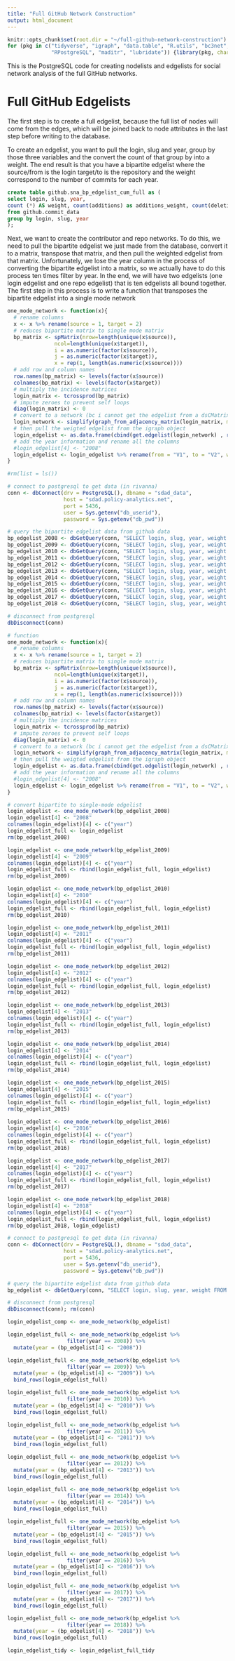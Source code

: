 ```yaml
---
title: "Full GitHub Network Construction"
output: html_document
---
```


```r
knitr::opts_chunk$set(root.dir = "~/full-github-network-construction")
for (pkg in c("tidyverse", "igraph", "data.table", "R.utils", "bc3net", 
              "RPostgreSQL", "maditr", "lubridate")) {library(pkg, character.only = TRUE)}
```

This is the PostgreSQL code for creating nodelists and edgelists for social network analysis of the full GitHub networks. 

# Full GitHub Edgelists 

The first step is to create a full edgelist, because the full list of nodes will come from the edges, which will be joined back to node attributes in the last step before writing to the database. 

To create an edgelist, you want to pull the login, slug and year, group by those three variables and the convert the count of that group by into a weight. The end result is that you have a bipartite edgelist where the source/from is the login target/to is the repository and the weight correspond to the number of commits for each year. 

```sql
create table github.sna_bp_edgelist_cum_full as (
select login, slug, year, 
count (*) AS weight, count(additions) as additions_weight, count(deletions) as deletions_weight 
from github.commit_data 
group by login, slug, year
);
```

Next, we want to create the contributor and repo networks. To do this, we need to pull the bipartite edgelist we just made from the database, convert it to a matrix, transpose that matrix, and then pull the weighted edgelist from that matrix. Unfortunately, we lose the year column in the process of converting the bipartite edgelist into a matrix, so we actually have to do this process ten times filter by year. In the end, we will have two edgelists (one login edgelist and one repo edgelist) that is ten edgelists all bound together. The first step in this process is to write a function that transposes the bipartite edgelist into a single mode network

```r
one_mode_network <- function(x){
  # rename columns 
  x <- x %>% rename(source = 1, target = 2)
  # reduces bipartite matrix to single mode matrix 
  bp_matrix <- spMatrix(nrow=length(unique(x$source)),
               ncol=length(unique(x$target)),
               i = as.numeric(factor(x$source)),
               j = as.numeric(factor(x$target)),
               x = rep(1, length(as.numeric(x$source))))
  # add row and column names
  row.names(bp_matrix) <- levels(factor(x$source))
  colnames(bp_matrix) <- levels(factor(x$target))
  # multiply the incidence matrices  
  login_matrix <- tcrossprod(bp_matrix)
  # impute zeroes to prevent self loops
  diag(login_matrix) <- 0
  # convert to a network (bc i cannot get the edgelist from a dsCMatrix object)
  login_network <- simplify(graph_from_adjacency_matrix(login_matrix, mode = "undirected", weighted = TRUE))
  # then pull the weigted edgelist from the igraph object 
  login_edgelist <- as.data.frame(cbind(get.edgelist(login_network) , round(E(login_network)$weight, 3)))
  # add the year information and rename all the columns 
  #login_edgelist[4] <- "2008"
  login_edgelist <- login_edgelist %>% rename(from = "V1", to = "V2", weight = "V3")
}
```


```r
#rm(list = ls())

# connect to postgresql to get data (in rivanna)
conn <- dbConnect(drv = PostgreSQL(), dbname = "sdad_data", 
                  host = "sdad.policy-analytics.net", 
                  port = 5436, 
                  user = Sys.getenv("db_userid"), 
                  password = Sys.getenv("db_pwd"))

# query the bipartite edgelist data from github data  
bp_edgelist_2008 <- dbGetQuery(conn, "SELECT login, slug, year, weight FROM github.sna_bp_edgelist_cum_intl WHERE year = 2008")
bp_edgelist_2009 <- dbGetQuery(conn, "SELECT login, slug, year, weight FROM github.sna_bp_edgelist_cum_intl WHERE year = 2009")
bp_edgelist_2010 <- dbGetQuery(conn, "SELECT login, slug, year, weight FROM github.sna_bp_edgelist_cum_intl WHERE year = 2010")
bp_edgelist_2011 <- dbGetQuery(conn, "SELECT login, slug, year, weight FROM github.sna_bp_edgelist_cum_intl WHERE year = 2011")
bp_edgelist_2012 <- dbGetQuery(conn, "SELECT login, slug, year, weight FROM github.sna_bp_edgelist_cum_intl WHERE year = 2012")
bp_edgelist_2013 <- dbGetQuery(conn, "SELECT login, slug, year, weight FROM github.sna_bp_edgelist_cum_intl WHERE year = 2013")
bp_edgelist_2014 <- dbGetQuery(conn, "SELECT login, slug, year, weight FROM github.sna_bp_edgelist_cum_intl WHERE year = 2014")
bp_edgelist_2015 <- dbGetQuery(conn, "SELECT login, slug, year, weight FROM github.sna_bp_edgelist_cum_intl WHERE year = 2015")
bp_edgelist_2016 <- dbGetQuery(conn, "SELECT login, slug, year, weight FROM github.sna_bp_edgelist_cum_intl WHERE year = 2016")
bp_edgelist_2017 <- dbGetQuery(conn, "SELECT login, slug, year, weight FROM github.sna_bp_edgelist_cum_intl WHERE year = 2017")
bp_edgelist_2018 <- dbGetQuery(conn, "SELECT login, slug, year, weight FROM github.sna_bp_edgelist_cum_intl WHERE year = 2018")

# disconnect from postgresql
dbDisconnect(conn)

# function 
one_mode_network <- function(x){
  # rename columns 
  x <- x %>% rename(source = 1, target = 2)
  # reduces bipartite matrix to single mode matrix 
  bp_matrix <- spMatrix(nrow=length(unique(x$source)),
               ncol=length(unique(x$target)),
               i = as.numeric(factor(x$source)),
               j = as.numeric(factor(x$target)),
               x = rep(1, length(as.numeric(x$source))))
  # add row and column names
  row.names(bp_matrix) <- levels(factor(x$source))
  colnames(bp_matrix) <- levels(factor(x$target))
  # multiply the incidence matrices  
  login_matrix <- tcrossprod(bp_matrix)
  # impute zeroes to prevent self loops
  diag(login_matrix) <- 0
  # convert to a network (bc i cannot get the edgelist from a dsCMatrix object)
  login_network <- simplify(graph_from_adjacency_matrix(login_matrix, mode = "undirected", weighted = TRUE))
  # then pull the weigted edgelist from the igraph object 
  login_edgelist <- as.data.frame(cbind(get.edgelist(login_network) , round(E(login_network)$weight, 3)))
  # add the year information and rename all the columns 
  #login_edgelist[4] <- "2008"
  login_edgelist <- login_edgelist %>% rename(from = "V1", to = "V2", weight = "V3")
}

# convert bipartite to single-mode edgelist 
login_edgelist <- one_mode_network(bp_edgelist_2008)
login_edgelist[4] <- "2008"
colnames(login_edgelist)[4] <- c("year")
login_edgelist_full <- login_edgelist
rm(bp_edgelist_2008)

login_edgelist <- one_mode_network(bp_edgelist_2009)
login_edgelist[4] <- "2009"
colnames(login_edgelist)[4] <- c("year")
login_edgelist_full <- rbind(login_edgelist_full, login_edgelist)
rm(bp_edgelist_2009)

login_edgelist <- one_mode_network(bp_edgelist_2010)
login_edgelist[4] <- "2010"
colnames(login_edgelist)[4] <- c("year")
login_edgelist_full <- rbind(login_edgelist_full, login_edgelist)
rm(bp_edgelist_2010)

login_edgelist <- one_mode_network(bp_edgelist_2011)
login_edgelist[4] <- "2011"
colnames(login_edgelist)[4] <- c("year")
login_edgelist_full <- rbind(login_edgelist_full, login_edgelist)
rm(bp_edgelist_2011)

login_edgelist <- one_mode_network(bp_edgelist_2012)
login_edgelist[4] <- "2012"
colnames(login_edgelist)[4] <- c("year")
login_edgelist_full <- rbind(login_edgelist_full, login_edgelist)
rm(bp_edgelist_2012)

login_edgelist <- one_mode_network(bp_edgelist_2013)
login_edgelist[4] <- "2013"
colnames(login_edgelist)[4] <- c("year")
login_edgelist_full <- rbind(login_edgelist_full, login_edgelist)
rm(bp_edgelist_2013) 

login_edgelist <- one_mode_network(bp_edgelist_2014)
login_edgelist[4] <- "2014"
colnames(login_edgelist)[4] <- c("year")
login_edgelist_full <- rbind(login_edgelist_full, login_edgelist)
rm(bp_edgelist_2014)

login_edgelist <- one_mode_network(bp_edgelist_2015)
login_edgelist[4] <- "2015"
colnames(login_edgelist)[4] <- c("year")
login_edgelist_full <- rbind(login_edgelist_full, login_edgelist)
rm(bp_edgelist_2015)
 
login_edgelist <- one_mode_network(bp_edgelist_2016)
login_edgelist[4] <- "2016"
colnames(login_edgelist)[4] <- c("year")
login_edgelist_full <- rbind(login_edgelist_full, login_edgelist)
rm(bp_edgelist_2016)

login_edgelist <- one_mode_network(bp_edgelist_2017)
login_edgelist[4] <- "2017"
colnames(login_edgelist)[4] <- c("year")
login_edgelist_full <- rbind(login_edgelist_full, login_edgelist)
rm(bp_edgelist_2017)

login_edgelist <- one_mode_network(bp_edgelist_2018)
login_edgelist[4] <- "2018"
colnames(login_edgelist)[4] <- c("year")
login_edgelist_full <- rbind(login_edgelist_full, login_edgelist)
rm(bp_edgelist_2018, login_edgelist)
```

```r

# connect to postgresql to get data (in rivanna)
conn <- dbConnect(drv = PostgreSQL(), dbname = "sdad_data", 
                  host = "sdad.policy-analytics.net", 
                  port = 5436, 
                  user = Sys.getenv("db_userid"), 
                  password = Sys.getenv("db_pwd"))

# query the bipartite edgelist data from github data  
bp_edgelist <- dbGetQuery(conn, "SELECT login, slug, year, weight FROM github.sna_bp_edgelist_cum_intl WHERE year > 2007 AND year < 2019")

# disconnect from postgresql
dbDisconnect(conn); rm(conn)

login_edgelist_comp <- one_mode_network(bp_edgelist)

login_edgelist_full <- one_mode_network(bp_edgelist %>% 
                   filter(year == 2008)) %>% 
  mutate(year = (bp_edgelist[4] <- "2008")) 

login_edgelist_full <- one_mode_network(bp_edgelist %>% 
                   filter(year == 2009)) %>% 
  mutate(year = (bp_edgelist[4] <- "2009")) %>% 
  bind_rows(login_edgelist_full)

login_edgelist_full <- one_mode_network(bp_edgelist %>% 
                   filter(year == 2010)) %>% 
  mutate(year = (bp_edgelist[4] <- "2010")) %>% 
  bind_rows(login_edgelist_full)

login_edgelist_full <- one_mode_network(bp_edgelist %>% 
                   filter(year == 2011)) %>% 
  mutate(year = (bp_edgelist[4] <- "2011")) %>% 
  bind_rows(login_edgelist_full)

login_edgelist_full <- one_mode_network(bp_edgelist %>% 
                   filter(year == 2012)) %>% 
  mutate(year = (bp_edgelist[4] <- "2013")) %>% 
  bind_rows(login_edgelist_full)

login_edgelist_full <- one_mode_network(bp_edgelist %>% 
                   filter(year == 2014)) %>% 
  mutate(year = (bp_edgelist[4] <- "2014")) %>% 
  bind_rows(login_edgelist_full)

login_edgelist_full <- one_mode_network(bp_edgelist %>% 
                   filter(year == 2015)) %>% 
  mutate(year = (bp_edgelist[4] <- "2015")) %>% 
  bind_rows(login_edgelist_full)

login_edgelist_full <- one_mode_network(bp_edgelist %>% 
                   filter(year == 2016)) %>% 
  mutate(year = (bp_edgelist[4] <- "2016")) %>% 
  bind_rows(login_edgelist_full)

login_edgelist_full <- one_mode_network(bp_edgelist %>% 
                   filter(year == 2017)) %>% 
  mutate(year = (bp_edgelist[4] <- "2017")) %>% 
  bind_rows(login_edgelist_full)

login_edgelist_full <- one_mode_network(bp_edgelist %>% 
                   filter(year == 2018)) %>% 
  mutate(year = (bp_edgelist[4] <- "2018")) %>% 
  bind_rows(login_edgelist_full)

login_edgelist_tidy <- login_edgelist_full_tidy


```


```r











```


























